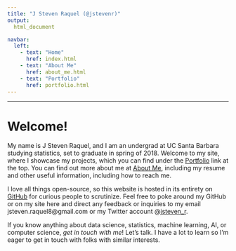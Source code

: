 ```yaml
---
title: "J Steven Raquel (@jstevenr)"
output:
  html_document

navbar:  
  left:
    - text: "Home"
      href: index.html
    - text: "About Me"
      href: about_me.html
    - text: "Portfolio"
      href: portfolio.html
---
```


----

# Welcome!

My name is J Steven Raquel, and I am an undergrad at UC Santa Barbara studying statistics, set to graduate in spring of 2018. Welcome to my site, where I showcase my projects, which you can find under the [Portfolio](https://jstevenr.github.io/website/portfolio.html) link at the top. You can find out more about me at [About Me](https://jstevenr.github.io/website/about_me.html), including my resume and other useful information, including how to reach me. 

I love all things open-source, so this website is hosted in its entirety on [GitHub](https://github.com/jstevenr/website) for curious people to scrutinize. Feel free to poke around my GitHub or on my site here and direct any feedback or inquiries to my email jsteven.raquel8@gmail.com or my Twitter account @[jsteven_r](https://www.twitter.com/jsteven_r).

If you know anything about data science, statistics, machine learning, AI, or computer science, *get in touch with me*! Let's talk. I have a lot to learn so I'm eager to get in touch with folks with similar interests.
